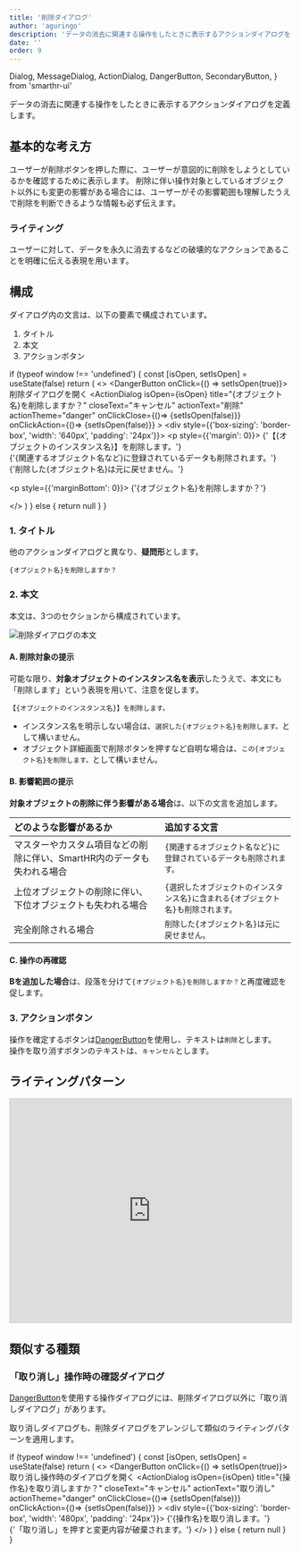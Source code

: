 ```yaml
---
title: '削除ダイアログ'
author: 'aguringo'
description: 'データの消去に関連する操作をしたときに表示するアクションダイアログを定義します。'
date: ''
order: 9
---
```


  Dialog,
  MessageDialog,
  ActionDialog,
  DangerButton,
  SecondaryButton,
} from 'smarthr-ui'

データの消去に関連する操作をしたときに表示するアクションダイアログを定義します。

## 基本的な考え方
ユーザーが削除ボタンを押した際に、ユーザーが意図的に削除をしようとしているかを確認するために表示します。
削除に伴い操作対象としているオブジェクト以外にも変更の影響がある場合には、ユーザーがその影響範囲も理解したうえで削除を判断できるような情報も必ず伝えます。

### ライティング
ユーザーに対して、データを永久に消去するなどの破壊的なアクションであることを明確に伝える表現を用います。


## 構成
ダイアログ内の文言は、以下の要素で構成されています。

1. タイトル
2. 本文
3. アクションボタン

  if (typeof window !== 'undefined') {
    const [isOpen, setIsOpen] = useState(false)
    return (
      <>
        <DangerButton onClick={() => setIsOpen(true)}>削除ダイアログを開く</DangerButton>
        <ActionDialog
          isOpen={isOpen}
          title="{オブジェクト名}を削除しますか？"
          closeText="キャンセル"
          actionText="削除"
          actionTheme="danger"
          onClickClose={()=> {setIsOpen(false)}}
          onClickAction={()=> {setIsOpen(false)}}
        >
          <div style={{'box-sizing': 'border-box', 'width': '640px', 'padding': '24px'}}>
            <p style={{'margin': 0}}>
            {'【{オブジェクトのインスタンス名}】を削除します。'}<br />
            {'{関連するオブジェクト名など}に登録されているデータも削除されます。'}<br />
            {'削除した{オブジェクト名}は元に戻せません。'}
            </p>
            <p style={{'marginBottom': 0}}>
            {'{オブジェクト名}を削除しますか？'}
            </p>
          </div>
        </ActionDialog>
      </>
    )
  } else {
    return null
  }
}

<ComponentPreview>
  <DynamicActionDialog />
</ComponentPreview>

### 1. タイトル
他のアクションダイアログと異なり、**疑問形**とします。

`{オブジェクト名}を削除しますか？`

### 2. 本文
本文は、3つのセクションから構成されています。

![削除ダイアログの本文](./images/delete-dialog-text.png)

#### A. 削除対象の提示
可能な限り、**対象オブジェクトのインスタンス名を表示**したうえで、本文にも「削除します」という表現を用いて、注意を促します。

`【{オブジェクトのインスタンス名}】を削除します。`

- インスタンス名を明示しない場合は、`選択した{オブジェクト名}を削除します。`として構いません。
- オブジェクト詳細画面で削除ボタンを押すなど自明な場合は、`この{オブジェクト名}を削除します。`として構いません。

#### B. 影響範囲の提示
**対象オブジェクトの削除に伴う影響がある場合**は、以下の文言を追加します。

| どのような影響があるか | 追加する文言 |
| :--- | :--- |
| マスターやカスタム項目などの削除に伴い、SmartHR内のデータも失われる場合 | `{関連するオブジェクト名など}に登録されているデータも削除されます。` |
| 上位オブジェクトの削除に伴い、下位オブジェクトも失われる場合 | `{選択したオブジェクトのインスタンス名}に含まれる{オブジェクト名}も削除されます。` |
| 完全削除される場合 | `削除した{オブジェクト名}は元に戻せません。` |

#### C. 操作の再確認
**Bを追加した場合**は、段落を分けて`{オブジェクト名}を削除しますか？`と再度確認を促します。

### 3. アクションボタン
操作を確定するボタンは[DangerButton](/products/components/button/#h3-2)を使用し、テキストは`削除`とします。  
操作を取り消すボタンのテキストは、`キャンセル`とします。


## ライティングパターン
<iframe class="airtable-embed" src="https://airtable.com/embed/shr4uUQHE55YM8F1W?backgroundColor=teal&viewControls=on" frameborder="0" onmousewheel="" width="100%" height="400px" style="background: transparent; border: 1px solid #ccc;"></iframe>


## 類似する種類

### 「取り消し」操作時の確認ダイアログ
[DangerButton](/products/components/button/#h3-2)を使用する操作ダイアログには、削除ダイアログ以外に「取り消しダイアログ」があります。

取り消しダイアログも、削除ダイアログをアレンジして類似のライティングパターンを適用します。

<!-- textlint-disable -->

  if (typeof window !== 'undefined') {
    const [isOpen, setIsOpen] = useState(false)
    return (
      <>
        <DangerButton onClick={() => setIsOpen(true)}>取り消し操作時のダイアログを開く</DangerButton>
        <ActionDialog
          isOpen={isOpen}
          title="{操作名}を取り消しますか？"
          closeText="キャンセル"
          actionText="取り消し"
          actionTheme="danger"
          onClickClose={()=> {setIsOpen(false)}}
          onClickAction={()=> {setIsOpen(false)}}
        >
          <div style={{'box-sizing': 'border-box', 'width': '480px', 'padding': '24px'}}>
            {'{操作名}を取り消します。'}<br />
            {'「取り消し」を押すと変更内容が破棄されます。'}
          </div>
        </ActionDialog>
      </>
    )
  } else {
    return null
  }
}

<ComponentPreview>
  <DynamicCancelActionDialog />
</ComponentPreview>

<!-- textlint-enable -->

